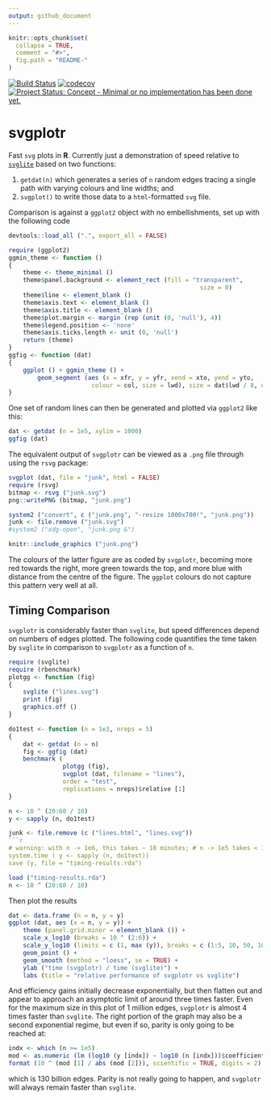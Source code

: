 ```yaml
---
output: github_document
---
```


<!-- README.md is generated from README.Rmd. Please edit that file -->

```r
knitr::opts_chunk$set(
  collapse = TRUE,
  comment = "#>",
  fig.path = "README-"
)
```

[![Build Status](https://travis-ci.org/mpadge/svgplotr.svg)](https://travis-ci.org/mpadge/svgplotr) 
[![codecov](https://codecov.io/gh/mpadge/svgplotr/branch/master/graph/badge.svg)](https://codecov.io/gh/mpadge/svgplotr)
[![Project Status: Concept - Minimal or no implementation has been done yet.](http://www.repostatus.org/badges/0.1.0/concept.svg)](http://www.repostatus.org/#concept)

# svgplotr

Fast `svg` plots in **R**. Currently just a demonstration of speed relative to
[`svglite`](https://github.com/r-lib/svglite) based on two functions:

1. `getdat(n)` which generates a series of `n` random edges tracing a single
   path with varying colours and line widths; and
2. `svgplot()` to write those data to a `html`-formatted `svg` file.

Comparison is against a `ggplot2` object with no embellishments, set up with the
following code
```r
devtools::load_all (".", export_all = FALSE)
```
```r
require (ggplot2)
ggmin_theme <- function ()
{
    theme <- theme_minimal ()
    theme$panel.background <- element_rect (fill = "transparent",
                                                     size = 0)
    theme$line <- element_blank ()
    theme$axis.text <- element_blank ()
    theme$axis.title <- element_blank ()
    theme$plot.margin <- margin (rep (unit (0, 'null'), 4))
    theme$legend.position <- 'none'
    theme$axis.ticks.length <- unit (0, 'null')
    return (theme)
}
ggfig <- function (dat)
{
    ggplot () + ggmin_theme () +
        geom_segment (aes (x = xfr, y = yfr, xend = xto, yend = yto,
                       colour = col, size = lwd), size = dat$lwd / 8, data = dat)
}
```
One set of random lines can then be generated and plotted via `ggplot2` like
this:
```r
dat <- getdat (n = 1e5, xylim = 1000)
ggfig (dat)
```

The equivalent output of `svgplotr` can be viewed as a `.png` file through using
the `rsvg` package:
```r
svgplot (dat, file = "junk", html = FALSE)
require (rsvg)
bitmap <- rsvg ("junk.svg")
png::writePNG (bitmap, "junk.png")
```
```r
system2 ("convert", c ("junk.png", "-resize 1000x700!", "junk.png"))
junk <- file.remove ("junk.svg")
#system2 ("xdg-open", "junk.png &")
```
```r
knitr::include_graphics ("junk.png")
```

The colours of the latter figure are as coded by `svgplotr`, becoming more red
towards the right, more green towards the top, and more blue with distance from
the centre of the figure. The `ggplot` colours do not capture this pattern very
well at all.

## Timing Comparison

`svgplotr` is considerably faster than `svglite`, but speed differences depend
on numbers of edges plotted. The following code quantifies the time
taken by `svglite` in comparison to `svgplotr` as a function of `n`.
```r
require (svglite)
require (rbenchmark)
plotgg <- function (fig)
{
    svglite ("lines.svg")
    print (fig)
    graphics.off ()
}

do1test <- function (n = 1e3, nreps = 5)
{
    dat <- getdat (n = n)
    fig <- ggfig (dat)
    benchmark (
               plotgg (fig),
               svgplot (dat, filename = "lines"),
               order = "test",
               replications = nreps)$relative [1]
}

n <- 10 ^ (20:60 / 10)
y <- sapply (n, do1test)
```
```r
junk <- file.remove (c ("lines.html", "lines.svg"))
```r
# warning: with n -> 1e6, this takes ~ 10 minutes; # n -> 1e5 takes < 1 minute
system.time ( y <- sapply (n, do1test))
save (y, file = "timing-results.rda")
```
```r
load ("timing-results.rda")
n <- 10 ^ (20:60 / 10)
```
Then plot the results
```r
dat <- data.frame (n = n, y = y)
ggplot (dat, aes (x = n, y = y)) +
    theme (panel.grid.minor = element_blank ()) +
    scale_x_log10 (breaks = 10 ^ (2:6)) +
    scale_y_log10 (limits = c (1, max (y)), breaks = c (1:5, 10, 50, 100)) +
    geom_point () +
    geom_smooth (method = "loess", se = TRUE) +
    ylab ("time (svgplotr) / time (svglite)") +
    labs (title = "relative performance of svgplotr vs svglite")
```

And efficiency gains initially decrease exponentially, but then flatten out and
appear to approach an asymptotic limit of around three times faster. Even for
the maximum size in this plot of 1 million edges, `svgplotr` is almost 4 times
faster than `svglite`. The right portion of the graph may also be a second
exponential regime, but even if so, parity is only going to be reached at:
```r
indx <- which (n >= 1e5)
mod <- as.numeric (lm (log10 (y [indx]) ~ log10 (n [indx]))$coefficients)
format (10 ^ (mod [1] / abs (mod [2])), scientific = TRUE, digits = 2)
```
which is 130 billion edges. Parity is not really going to happen, and `svgplotr`
will always remain faster than `svglite`.
